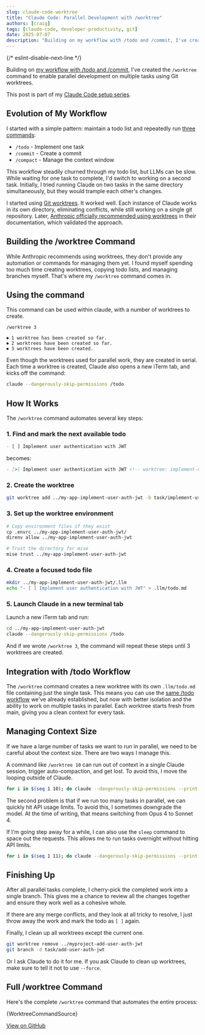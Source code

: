 ```yaml
---
slug: claude-code-worktree
title: "Claude Code: Parallel Development with /worktree"
authors: [craig]
tags: [claude-code, developer-productivity, git]
date: 2025-07-07
description: "Building on my workflow with /todo and /commit, I've created the /worktree command to enable parallel development using Git worktrees."
---
```


{/* eslint-disable-next-line */}

Building on [my workflow with /todo and /commit](/blog/claude-code-workflow-commands), I've created the `/worktree` command to enable parallel development on multiple tasks using Git worktrees.

<!-- truncate -->

This post is part of my [Claude Code setup series](/blog/claude-code-setup).

## Evolution of My Workflow

I started with a simple pattern: maintain a todo list and repeatedly run [three commands](/blog/claude-code-workflow-commands):
- `/todo` - Implement one task
- `/commit` - Create a commit
- `/compact` - Manage the context window

This workflow steadily churned through my todo list, but LLMs can be slow. While waiting for one task to complete, I'd switch to working on a second task. Initially, I tried running Claude on two tasks in the same directory simultaneously, but they would trample each other's changes.

I started using [Git worktrees](https://git-scm.com/docs/git-worktree). It worked well. Each instance of Claude works in its own directory, eliminating conflicts, while still working on a single git repository. Later, [Anthropic officially recommended using worktrees](https://docs.anthropic.com/en/docs/claude-code/common-workflows#run-parallel-claude-code-sessions-with-git-worktrees) in their documentation, which validated the approach.

## Building the /worktree Command

While Anthropic recommends using worktrees, they don't provide any automation or commands for managing them yet. I found myself spending too much time creating worktrees, copying todo lists, and managing branches myself. That's where my `/worktree` command comes in.

## Using the command

This command can be used within claude, with a number of worktrees to create.

```
/worktree 3

⏺ 1 worktree has been created so far.
⏺ 2 worktrees have been created so far.
⏺ 3 worktrees have been created.
```

Even though the worktrees used for parallel work, they are created in serial. Each time a worktree is created, Claude also opens a new iTerm tab, and kicks off the command:

```bash
claude --dangerously-skip-permissions /todo
```

## How It Works

The `/worktree` command automates several key steps:

### 1. Find and mark the next available todo
```markdown
- [ ] Implement user authentication with JWT
```
becomes:
```markdown
- [>] Implement user authentication with JWT <!-- worktree: implement-user-auth-jwt -->
```

### 2. Create the worktree
```bash
git worktree add ../my-app-implement-user-auth-jwt -b task/implement-user-auth-jwt HEAD
```

### 3. Set up the worktree environment
```bash
# Copy environment files if they exist
cp .envrc ../my-app-implement-user-auth-jwt/
direnv allow ../my-app-implement-user-auth-jwt

# Trust the directory for mise
mise trust ../my-app-implement-user-auth-jwt
```

### 4. Create a focused todo file
```bash
mkdir ../my-app-implement-user-auth-jwt/.llm
echo "- [ ] Implement user authentication with JWT" > .llm/todo.md
```

### 5. Launch Claude in a new terminal tab

Launch a new iTerm tab and run:

```bash
cd ../my-app-implement-user-auth-jwt
claude --dangerously-skip-permissions /todo
```

And if we wrote `/worktree 3`, the command will repeat these steps until 3 worktrees are created.

## Integration with /todo Workflow

The `/worktree` command creates a new worktree with its own `.llm/todo.md` file containing just the single task. This means you can use the [same /todo workflow](/blog/claude-code-workflow-commands) we've already established, but now with better isolation and the ability to work on multiple tasks in parallel. Each worktree starts fresh from main, giving you a clean context for every task.

## Managing Context Size

If we have a large number of tasks we want to run in parallel, we need to be careful about the context size. There are two ways I manage this.

A command like `/worktree 10` can run out of context in a single Claude session, trigger auto-compaction, and get lost. To avoid this, I move the looping outside of Claude.

```bash
for i in $(seq 1 10); do claude --dangerously-skip-permissions --print /worktree; done
```

The second problem is that if we run too many tasks in parallel, we can quickly hit API usage limits. To avoid this, I sometimes downgrade the model. At the time of writing, that means switching from Opus 4 to Sonnet 4.

If I'm going step away for a while, I can also use the `sleep` command to space out the requests. This allows me to run tasks overnight without hitting API limits.

```bash
for i in $(seq 1 11); do claude --dangerously-skip-permissions --print /worktree; sleep 1200; done
  ```

## Finishing Up

After all parallel tasks complete, I cherry-pick the completed work into a single branch. This gives me a chance to review all the changes together and ensure they work well as a cohesive whole.

If there are any merge conflicts, and they look at all tricky to resolve, I just throw away the work and mark the todo as `[ ]` again.

Finally, I clean up all worktrees except the current one.

```bash
git worktree remove ../myproject-add-user-auth-jwt
git branch -d task/add-user-auth-jwt
```

Or I ask Claude to do it for me. If you ask Claude to clean up worktrees, make sure to tell it not to use `--force`.

## Full /worktree Command

Here's the complete `/worktree` command that automates the entire process:

<CodeBlock language="markdown" title=".claude-prompts/commands/worktree.md">
  {WorktreeCommandSource}
</CodeBlock>

[View on GitHub](https://github.com/motlin/claude-code-prompts/blob/main/commands/worktree.md)

<GiscusComponent />
